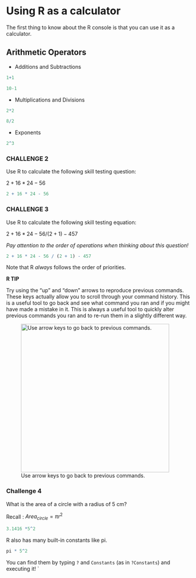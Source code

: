 # Using R as a calculator

The first thing to know about the R console is that you can use it as a calculator.


## Arithmetic Operators
* Additions and Subtractions
```r
1+1

10-1
```

* Multiplications and Divisions

```r
2*2

8/2
```

* Exponents
```r
2^3
```

### CHALLENGE 2

Use R to calculate the following skill testing question: 

$2 + 16 * 24 -56$

```r
2 + 16 * 24 - 56
```


### CHALLENGE 3

Use R to calculate the following skill testing equation:

$2 + 16 * 24 - 56 / (2 + 1) - 457$

*Pay attention to the order of operations when thinking about this
question!*

```r
2 + 16 * 24 - 56 / (2 + 1) - 457
```

Note that R *always* follows the order of priorities.

**R TIP**

Try using the "up" and "down" arrows to reproduce previous commands.
These keys actually allow you to scroll through your command history.
This is a useful tool to go back and see what command you ran and if you
might have made a mistake in it. This is always a useful tool to quickly
alter previous commands you ran and to re-run them in a slightly
different way.

![Use arrow keys to go back to previous commands.](images//arrow_keys.png){width="400"}

### Challenge 4

What is the area of a circle with a radius of 5 cm?

Recall : ${Area _{circle} = \pi r^2}$

```r
3.1416 *5^2
```

R also has many built-in constants like pi.

```r
pi * 5^2
```

You can find them by typing `?` and `Constants` (as in `?Constants`) and executing it!
`